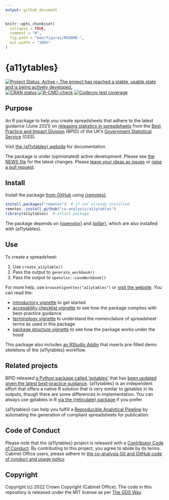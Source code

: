 ```yaml
---
output: github_document
---
```


<!-- README.md is generated from README.Rmd. Please edit that file -->

```r
knitr::opts_chunk$set(
  collapse = TRUE,
  comment = "#",
  fig.path = "man/figures/README-",
  out.width = "100%"
)
```

# {a11ytables}

<!-- badges: start -->
[![Project Status: Active – The project has reached a stable, usable state and is being actively developed.](https://www.repostatus.org/badges/latest/active.svg)](https://www.repostatus.org/#active)
[![CRAN
status](https://www.r-pkg.org/badges/version/a11ytables)](https://CRAN.R-project.org/package=a11ytables)
[![R-CMD-check](https://github.com/co-analysis/a11ytables/workflows/R-CMD-check/badge.svg)](https://github.com/co-analysis/a11ytables/actions)
[![Codecov test
coverage](https://codecov.io/gh/co-analysis/a11ytables/branch/main/graph/badge.svg)](https://codecov.io/gh/co-analysis/a11ytables?branch=main)
<!-- badges: end -->

## Purpose

An R package to help you create spreadsheets that adhere to the latest guidance (June 2021) on [releasing statistics in spreadsheets](https://gss.civilservice.gov.uk/policy-store/releasing-statistics-in-spreadsheets/) from the [Best Practice and Impact Division](https://github.com/best-practice-and-impact?language=html) (BPID) of the UK's [Government Statistical Service](https://gss.civilservice.gov.uk/) (GSS).

Visit [the {a11ytables} website](https://co-analysis.github.io/a11ytables/) for documentation.

The package is under (opinionated) active development. Please see [the NEWS file](https://co-analysis.github.io/a11ytables/news/index.html) for the latest changes. Please [leave your ideas as issues](https://github.com/co-analysis/a11ytables/issues) or [raise a pull request](https://github.com/co-analysis/a11ytables/pulls).

## Install

Install the package [from GitHub](https://github.com/co-analysis/a11ytables) using [{remotes}](https://remotes.r-lib.org/).

```r
install.packages("remotes")  # if not already installed
remotes::install_github("co-analysis/a11ytables")
library(a11ytables)  # attach package
```

The package depends on [{openxlsx}](https://ycphs.github.io/openxlsx/) and [{pillar}](https://pillar.r-lib.org/), which are also installed with {a11ytables}.

## Use

To create a spreadsheet:

1. Use `create_a11ytable()`
1. Pass the output to `generate_workbook()`
1. Pass the output to `openxlsx::saveWorkbook()`

For more help, use `browseVignettes("a11ytables")` or [visit the website](https://co-analysis.github.io/a11ytables/). You can read the:

* [introductory vignette](https://co-analysis.github.io/a11ytables/articles/a11ytables.html) to get started
* [accessbility checklist vignette](https://co-analysis.github.io/a11ytables/articles/checklist.html) to see how the package complies with best-practice guidance
* [terminology vignette](https://co-analysis.github.io/a11ytables/articles/terminology) to understand the nomenclature of spreadsheet terms as used in this package
* [package structure vignette](https://co-analysis.github.io/a11ytables/articles/structure) to see how the package works under the hood

This package also includes [an RStudio Addin](https://rstudio.github.io/rstudioaddins/) that inserts pre-filled demo skeletons of the {a11ytables} workflow.

## Related projects

BPID released [a Python package called 'gptables'](https://github.com/best-practice-and-impact/gptables) that has [been updated given the latest best-practice guidance](https://dataingovernment.blog.gov.uk/2022/06/24/automatically-produce-best-practice-spreadsheets/). {a11ytables} is an independent effort that offers a native R solution that is very similar to gptables in its outputs, though there are some differences in implementation. You can always use gptables in R [via the {reticulate} package](https://gptables.readthedocs.io/en/latest/usage.html#r-usage) if you prefer.

{a11ytables} can help you fulfill a [Reproducible Analytical Pipeline](https://analysisfunction.civilservice.gov.uk/policy-store/reproducible-analytical-pipelines-strategy/) by automating the generation of compliant spreadsheets for publication.

## Code of Conduct

Please note that the {a11ytables} project is released with a [Contributor Code of Conduct](https://contributor-covenant.org/version/2/0/CODE_OF_CONDUCT.html). By contributing to this project, you agree to abide by its terms. Cabinet Office users, please adhere to [the co-analysis Git and GitHub code of conduct and usage policy](https://docs.google.com/document/d/1CuNgKla1BwSVOmGkPmsq0S-OM4emP-iXrgnm7EeILWM/edit?usp=sharing).

## Copyright

Copyright (c) 2022 Crown Copyright (Cabinet Office). The code in this repository is released under the MIT license as per [The GDS Way](https://gds-way.cloudapps.digital/manuals/licensing.html#use-mit).
